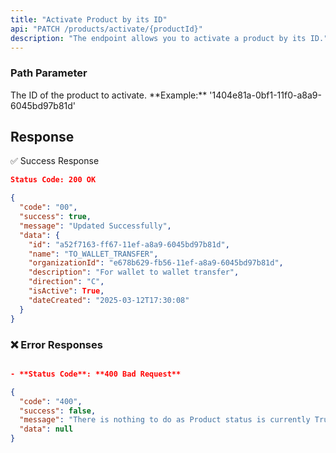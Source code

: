 ```yaml
---
title: "Activate Product by its ID"
api: "PATCH /products/activate/{productId}"
description: "The endpoint allows you to activate a product by its ID."
---
```


### Path Parameter

<ParamField body="productId" type="string" required>
	The ID of the product to activate.  
	**Example:** '1404e81a-0bf1-11f0-a8a9-6045bd97b81d'
</ParamField>

## Response
✅ Success Response

```json
Status Code: 200 OK

{
  "code": "00",
  "success": true,
  "message": "Updated Successfully",
  "data": {
    "id": "a52f7163-ff67-11ef-a8a9-6045bd97b81d",
    "name": "TO_WALLET_TRANSFER",
    "organizationId": "e678b629-fb56-11ef-a8a9-6045bd97b81d",
    "description": "For wallet to wallet transfer",
    "direction": "C",
    "isActive": True,
    "dateCreated": "2025-03-12T17:30:08"
  }
}
```


### ❌ Error Responses

```json

- **Status Code**: **400 Bad Request**

{
  "code": "400",
  "success": false,
  "message": "There is nothing to do as Product status is currently True",
  "data": null
}
